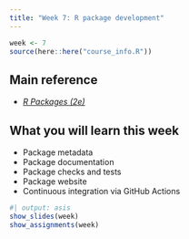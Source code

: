 ```yaml
---
title: "Week 7: R package development"
---
```


```r
week <- 7
source(here::here("course_info.R"))
```

## Main reference

 * [*R Packages (2e)*](https://r-pkgs.org)

## What you will learn this week

* Package metadata
* Package documentation
* Package checks and tests
* Package website
* Continuous integration via GitHub Actions

```r
#| output: asis
show_slides(week)
show_assignments(week)
```
